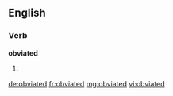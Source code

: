 ==English==

===Verb===
'''obviated'''

# {{past of|[[obviate]]}}

[[de:obviated]]
[[fr:obviated]]
[[mg:obviated]]
[[vi:obviated]]
